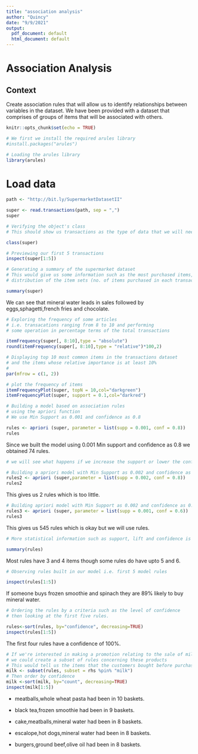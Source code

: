 ```yaml
---
title: "association analysis"
author: "Quincy"
date: "9/9/2021"
output:
  pdf_document: default
  html_document: default
---
```

# Association Analysis

## Context
Create association rules that will allow us to identify relationships between variables in the dataset. We have been provided with a dataset that comprises of  groups of items that will be associated with others. 

```r
knitr::opts_chunk$set(echo = TRUE)
```

```r
# We first we install the required arules library 
#install.packages("arules")
```


```r
# Loading the arules library
library(arules)
```


# Load data

```r
path <- "http://bit.ly/SupermarketDatasetII"

super <- read.transactions(path, sep = ",")
super
```

```r
# Verifying the object's class
# This should show us transactions as the type of data that we will need

class(super)
```


```r
# Previewing our first 5 transactions
inspect(super[1:5])
```




```r
# Generating a summary of the supermarket dataset
# This would give us some information such as the most purchased items, 
# distribution of the item sets (no. of items purchased in each transaction), etc.

summary(super)
```

We can see that mineral water leads in sales followed by eggs,sphagetti,french fries and chocolate.



```r
# Exploring the frequency of some articles 
# i.e. transacations ranging from 8 to 10 and performing 
# some operation in percentage terms of the total transactions 

itemFrequency(super[, 8:10],type = "absolute")
round(itemFrequency(super[, 8:10],type = "relative")*100,2)
```

```r
# Displaying top 10 most common items in the transactions dataset 
# and the items whose relative importance is at least 10%
# 
par(mfrow = c(1, 2))

# plot the frequency of items
itemFrequencyPlot(super, topN = 10,col="darkgreen")
itemFrequencyPlot(super, support = 0.1,col="darkred")
```

```r
# Building a model based on association rules 
# using the apriori function 
# We use Min Support as 0.001 and confidence as 0.8

rules <- apriori (super, parameter = list(supp = 0.001, conf = 0.8))
rules
```

Since we built the model using 0.001 Min support and confidence as 0.8 we obtained 74 rules.

```r
# we will see what happens if we increase the support or lower the confidence level

# Building a apriori model with Min Support as 0.002 and confidence as 0.8.
rules2 <- apriori (super,parameter = list(supp = 0.002, conf = 0.8)) 
rules2

```
This gives us 2 rules which is too little.

```r
# Building apriori model with Min Support as 0.002 and confidence as 0.6.
rules3 <- apriori (super, parameter = list(supp = 0.001, conf = 0.6)) 
rules3
```
This gives us 545 rules which is okay but we will use rules.

```r
# More statistical information such as support, lift and confidence is also provided.

summary(rules)
```

Most rules have 3 and 4 items though some rules do have upto 5 and 6.

```r
# Observing rules built in our model i.e. first 5 model rules

inspect(rules[1:5])
```

If someone buys frozen smoothie and spinach they are 89% likely to buy mineral water.

```r
# Ordering the rules by a criteria such as the level of confidence
# then looking at the first five rules.

rules<-sort(rules, by="confidence", decreasing=TRUE)
inspect(rules[1:5])
```

The first four rules have a confidence of 100%.

```r
# If we're interested in making a promotion relating to the sale of milk, 
# we could create a subset of rules concerning these products 
# This would tell us the items that the customers bought before purchasing mineral
milk <- subset(rules, subset = rhs %pin% "milk")
# Then order by confidence
milk <-sort(milk, by="count", decreasing=TRUE)
inspect(milk[1:5])
```
 
- meatballs,whole wheat pasta had been in 10 baskets.

- black tea,frozen smoothie had been in 9 baskets.

- cake,meatballs,mineral water had been in 8 baskets.

- escalope,hot dogs,mineral water had been in 8 baskets.

- burgers,ground beef,olive oil had been in 8 baskets.
